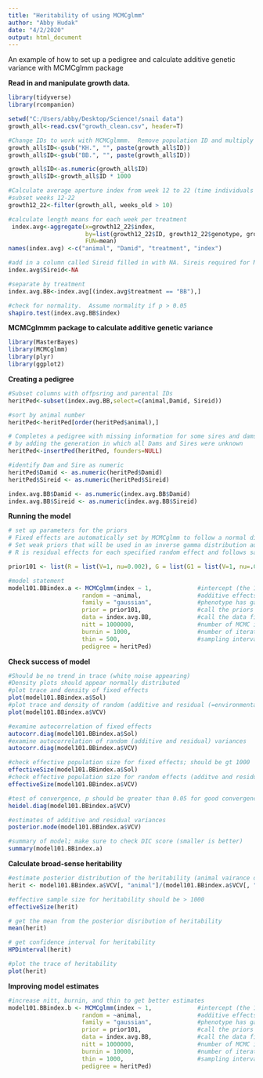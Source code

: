 ```yaml
---
title: "Heritability of using MCMCglmm"
author: "Abby Hudak"
date: "4/2/2020"
output: html_document
---
```

An example of how to set up a pedigree and calculate additive genetic variance with MCMCglmm package 

**Read in and manipulate growth data.**
```r
library(tidyverse)
library(rcompanion)

setwd("C:/Users/abby/Desktop/Science!/snail data")
growth_all<-read.csv("growth_clean.csv", header=T)

#Change IDs to work with MCMCglmmm.  Remove population ID and multiply by 1000.
growth_all$ID<-gsub("KH.", "", paste(growth_all$ID))
growth_all$ID<-gsub("BB.", "", paste(growth_all$ID))

growth_all$ID<-as.numeric(growth_all$ID)
growth_all$ID<-growth_all$ID * 1000

#Calculate average aperture index from week 12 to 22 (time individuals are at asymptotic size)
#subset weeks 12-22
growth12_22<-filter(growth_all, weeks_old > 10)

#calculate length means for each week per treatment 
 index.avg<-aggregate(x=growth12_22$index,
                      by=list(growth12_22$ID, growth12_22$genotype, growth12_22$treatment),
                      FUN=mean)
names(index.avg) <-c("animal", "Damid", "treatment", "index")

#add in a column called Sireid filled in with NA. Sireis required for MCMCglmm pedigree.
index.avg$Sireid<-NA

#separate by treatment 
index.avg.BB<-index.avg[(index.avg$treatment == "BB"),]

#check for normality.  Assume normality if p > 0.05
shapiro.test(index.avg.BB$index)

```

**MCMCglmmm package to calculate additive genetic variance** 
```r
library(MasterBayes)
library(MCMCglmm)
library(plyr)
library(ggplot2)

```

**Creating a pedigree**
```r

#Subset columns with offpsring and parental IDs
heritPed<-subset(index.avg.BB,select=c(animal,Damid, Sireid))

#sort by animal number
heritPed<-heritPed[order(heritPed$animal),]

# Completes a pedigree with missing information for some sires and dams 
# by adding the generation in which all Dams and Sires were unknown
heritPed<-insertPed(heritPed, founders=NULL)

#identify Dam and Sire as numeric
heritPed$Damid <- as.numeric(heritPed$Damid)
heritPed$Sireid <- as.numeric(heritPed$Sireid)

index.avg.BB$Damid <- as.numeric(index.avg.BB$Damid)
index.avg.BB$Sireid <- as.numeric(index.avg.BB$Sireid)


```

**Running the model**
```r
# set up parameters for the priors
# Fixed effects are automatically set by MCMCglmm to follow a normal distribution 
# Set weak priors that will be used in an inverse gamma distribution automatically set by MCMCglmm
# R is residual effects for each specified random effect and follows same rules as G

prior101 <- list(R = list(V=1, nu=0.002), G = list(G1 = list(V=1, nu=.002)))

#model statement
model101.BBindex.a <- MCMCglmm(index ~ 1,             #intercept (the 1) is the fixed effect
                     random = ~animal,                #additive effects (animal) the only random effect
                     family = "gaussian",             #phenotype has gaussian distribution
                     prior = prior101,                #call the priors parameters defined above
                     data = index.avg.BB,             #call the data file
                     nitt = 1000000,                  #number of MCMC iterations 
                     burnin = 1000,                   #number of iterations for burnin
                     thin = 500,                      #sampling interval
                     pedigree = heritPed) 
```

**Check success of model**
```r
#Should be no trend in trace (white noise appearing)
#Density plots should appear normally distributed 
#plot trace and density of fixed effects
plot(model101.BBindex.a$Sol)
#plot trace and density of random (additive and residual (=environmental)) variances
plot(model101.BBindex.a$VCV)

#examine autocorrelation of fixed effects
autocorr.diag(model101.BBindex.a$Sol)
#examine autocorrelation of random (additive and residual) variances
autocorr.diag(model101.BBindex.a$VCV)

#check effective population size for fixed effects; should be gt 1000
effectiveSize(model101.BBindex.a$Sol)
#check effective population size for random effects (additve and residual variances); should be gt 1000
effectiveSize(model101.BBindex.a$VCV)

#test of convergence, p should be greater than 0.05 for good convergence
heidel.diag(model101.BBindex.a$VCV)

#estimates of additive and residual variances
posterior.mode(model101.BBindex.a$VCV)

#summary of model; make sure to check DIC score (smaller is better)
summary(model101.BBindex.a)

```


**Calculate broad-sense heritability**
```r
#estimate posterior distribution of the heritability (animal vairance divided by animal +  residual variances)
herit <- model101.BBindex.a$VCV[, "animal"]/(model101.BBindex.a$VCV[, "animal"] + model101.BBindex.a$VCV[, "units"])

#effective sample size for heritability should be > 1000
effectiveSize(herit)

# get the mean from the posterior disribution of heritability
mean(herit)

# get confidence interval for heritability
HPDinterval(herit)

#plot the trace of heritability
plot(herit)

```

**Improving model estimates**
```r
#increase nitt, burnin, and thin to get better estimates
model101.BBindex.b <- MCMCglmm(index ~ 1,             #intercept (the 1) is the fixed effect
                     random = ~animal,                #additive effects (animal) the only random effect
                     family = "gaussian",             #phenotype has gaussian distribution
                     prior = prior101,                #call the priors parameters defined above
                     data = index.avg.BB,             #call the data file
                     nitt = 1000000,                  #number of MCMC iterations 
                     burnin = 10000,                  #number of iterations for burnin
                     thin = 1000,                     #sampling interval
                     pedigree = heritPed)

```

